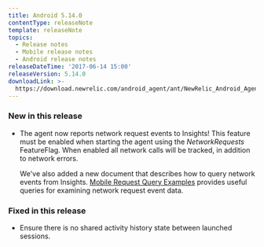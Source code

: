 ```yaml
---
title: Android 5.14.0
contentType: releaseNote
template: releaseNote
topics:
  - Release notes
  - Mobile release notes
  - Android release notes
releaseDateTime: '2017-06-14 15:00'
releaseVersion: 5.14.0
downloadLink: >-
  https://download.newrelic.com/android_agent/ant/NewRelic_Android_Agent_5.14.0.zip
---
```


### New in this release

* The agent now reports network request events to Insights! This feature must be enabled when starting the agent using the _NetworkRequests_ FeatureFlag. When enabled all network calls will be tracked, in addition to network errors.

  We've also added a new document that describes how to query network events from Insights. [Mobile Request Query Examples](https://docs.newrelic.com/docs/insights/insights-data-sources/default-attributes/mobile-request-query-examples-mobilerequest) provides useful queries for examining network request event data.

### Fixed in this release

* Ensure there is no shared activity history state between launched sessions.

